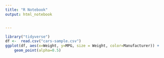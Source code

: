 ```yaml
---
title: "R Notebook"
output: html_notebook


---
```


```r
library("tidyverse")
df <-  read.csv("cars-sample.csv")
ggplot(df, aes(x=Weight, y=MPG, size = Weight, color=Manufacturer)) +
    geom_point(alpha=0.5)
```


